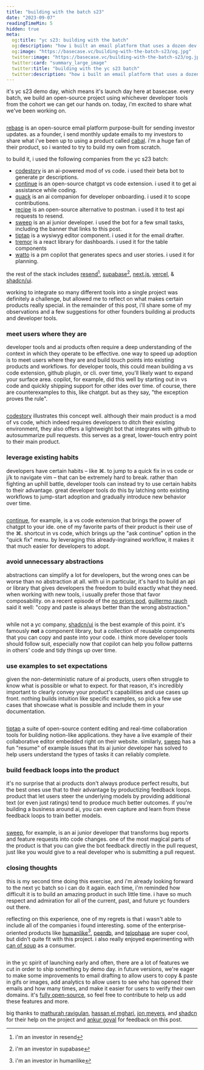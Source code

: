 ```yaml
---
title: "building with the batch s23"
date: "2023-09-07"
readingTimeMin: 5
hidden: true
meta:
  og:title: "yc s23: building with the batch"
  og:description: "how i built an email platform that uses a dozen dev tool & ai companies from the yc s23 batch"
  og:image: "https://basecase.vc/building-with-the-batch-s23/og.jpg"
  twitter:image: "https://basecase.vc/building-with-the-batch-s23/og.jpg"
  twitter:card: "summary_large_image"
  twitter:title: "building with the yc s23 batch"
  twitter:description: "how i built an email platform that uses a dozen dev tool & ai companies from the yc s23 batch"
---
```


it's yc s23 demo day, which means it's launch day here at basecase. every batch, we build an open-source project using whichever developer tools from the cohort we can get our hands on. today, i'm excited to share what we've been working on.

<img src="/building-with-the-batch-s23/demo.gif" alt="" />

[rebase](https://re-base.vercel.app) is an open-source email platform purpose-built for sending investor updates. as a founder, i send monthly update emails to my investors to share what i've been up to using a product called [cabal](https://getcabal.com). i'm a huge fan of their product, so i wanted to try to build my own from scratch. 

to build it, i used the following companies from the yc s23 batch:
- [codestory](https://codestory.ai/) is an ai-powered mod of vs code. i used their beta bot to generate pr descriptions.
- [continue](https://continue.dev/) is an open-source chatgpt vs code extension. i used it to get ai assistance while coding.
- [quack](https://www.quack-ai.com/) is an ai companion for developer onboarding. i used it to scope contributions.
- [recipe](https://recipeui.com/) is an open-source alternative to postman. i used it to test api requests to resend.
- [sweep](https://sweep.dev/) is an ai junior developer. i used the bot for a few small tasks, including the banner that links to this post.
- [tiptap](https://tiptap.dev/) is a wysiwyg editor component. i used it for the email drafter. 
- [tremor](https://www.tremor.so/) is a react library for dashboards. i used it for the table components
- [watto](https://www.watto.ai/) is a pm copilot that generates specs and user stories. i used it for planning.

the rest of the stack includes [resend](https://resend.com)[^1], [supabase](https://supabase.com/)[^2], [next.js](https://nextjs.org/), [vercel](vercel.com), & [shadcn/ui](https://github.com/shadcn/ui). 

working to integrate so many different tools into a single project was definitely a challenge, but allowed me to reflect on what makes certain products really special. in the remainder of this post, i'll share some of my observations and a few suggestions for other founders building ai products and developer tools. 

### meet users where they are
developer tools and ai products often require a deep understanding of the context in which they operate to be effective. one way to speed up adoption is to meet users where they are and build touch points into existing products and workflows. for developer tools, this could mean building a vs code extension, github plugin, or cli. over time, you'll likely want to expand your surface area. copilot, for example, did this well by starting out in vs code and quickly shipping support for other ides over time. of course, there are counterexamples to this, like chatgpt. but as they say, "the exception proves the rule".
 
<img src="/building-with-the-batch-s23/codestory.png" alt="" />

[codestory](https://codestory.ai/) illustrates this concept well. although their main product is a mod of vs code, which indeed requires developers to ditch their existing environment, they also offers a lightweight bot that integrates with github to autosummarize pull requests. this serves as a great, lower-touch entry point to their main product.

### leverage existing habits
developers have certain habits – like ⌘. to jump to a quick fix in vs code or j/k to navigate vim – that can be extremely hard to break. rather than fighting an uphill battle, developer tools can instead try to use certain habits to their advantage. great developer tools do this by latching onto existing workflows to jump-start adoption and gradually introduce new behavior over time. 

<img src="/building-with-the-batch-s23/vscode.png" alt="" />

[continue](https://continue.dev/), for example, is a vs code extension that brings the power of chatgpt to your ide. one of my favorite parts of their product is their use of the ⌘. shortcut in vs code, which brings up the "ask continue" option in the "quick fix" menu. by leveraging this already-ingrained workflow, it makes it that much easier for developers to adopt. 

### avoid unnecessary abstractions
abstractions can simplify a lot for developers, but the wrong ones can be worse than no abstraction at all. with ui in particular, it's hard to build an api or library that gives developers the freedom to build exactly what they need. when working with new tools, i usually prefer those that favor composability. on a recent episode of the [no priors pod](https://youtu.be/gxtyx1nvgg8), [guillermo rauch](https://twitter.com/rauchg) said it well: "copy and paste is always better than the wrong abstraction." 

<img src="/building-with-the-batch-s23/shadcn.png" alt="" />

while not a yc company, [shadcn/ui](https://github.com/shadcn/ui) is the best example of this point. it's famously **not** a component library, but a collection of reusable components that you can copy and paste into your code. i think more developer tools should follow suit, especially now that copilot can help you follow patterns in others' code and tidy things up over time.

### use examples to set expectations
given the non-deterministic nature of ai products, users often struggle to know what is possible or what to expect. for that reason, it's incredibly important to clearly convey your product's capabilities and use cases up front. nothing builds intuition like specific examples, so pick a few use cases that showcase what is possible and include them in your documentation.

<img src="/building-with-the-batch-s23/tiptap.gif" alt="" />

[tiptap](https://tiptap.dev/) a suite of open-source content editing and real-time collaboration tools for building notion-like applications. they have a live example of their collaborative editor embedded right on their website. similarly, [sweep](https://sweep.dev/) has a fun "resume" of example issues that its ai junior developer has solved to help users understand the types of tasks it can reliably complete.

### build feedback loops into the product
it's no surprise that ai products don't always produce perfect results, but the best ones use that to their advantage by productizing feedback loops. product that let users steer the underlying models by providing additional text (or even just ratings) tend to produce much better outcomes. if you're building a business around ai, you can even capture and learn from these feedback loops to train better models.

<img src="/building-with-the-batch-s23/sweep.gif" alt="" />

[sweep](https://sweep.dev/), for example, is an ai junior developer that transforms bug reports and feature requests into code changes. one of the most magical parts of the product is that you can give the bot feedback directly in the pull request, just like you would give to a real developer who is submitting a pull request.

### closing thoughts
this is my second time doing this exercise, and i'm already looking forward to the next yc batch so i can do it again. each time, i'm reminded how difficult it is to build an amazing product in such little time. i have so much respect and admiration for all of the current, past, and future yc founders out there.

reflecting on this experience, one of my regrets is that i wasn't able to include all of the companies i found interesting. some of the enterprise-oriented products like [humanlike](https://humanlike.app/)[^3], [peerdb](https://peerdb.io/), and [telophase](https://www.telophase.dev/) are super cool, but didn't quite fit with this project. i also really enjoyed experimenting with  [can of soup](https://canofsoup.com/) as a consumer.

<img src="/building-with-the-batch-s23/canofsoup.png" alt="" />

in the yc spirit of launching early and often, there are a lot of features we cut in order to ship something by demo day. in future versions, we're eager to make some improvements to email drafting to allow users to copy & paste in gifs or images, add analytics to allow users to see who has opened their emails and how many times, and make it easier for users to verify their own domains. it's [fully open-source](https://github.com/alanagoyal/rebase), so feel free to contribute to help us add these features and more.

big thanks to [mathurah ravigulan](https://twitter.com/mathurahravi), [hassan el mghari](https://twitter.com/nutlope), [jon meyers](https://twitter.com/jonmeyers_io), and [shadcn](https://twitter.com/shadcn) for their help on the project and [ankur goyal](https://twitter.com/ankrgyl) for feedback on this post.

[^1]: i'm an investor in resend
[^2]: i'm an investor in supabase
[^3]: i'm an investor in humanlike